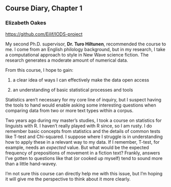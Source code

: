 ## Course Diary, Chapter 1

### Elizabeth Oakes

<https://github.com/Eilif/IODS-project> 

My second Ph.D. supervisor, **Dr. Turo Hiltunen**, recommended the course to me. I come from an English philology background, but in my research, I take a computational approach to style in New Wave science fiction. The research generates a moderate amount of numerical data. 

From this course, I hope to gain: 

1. a clear idea of ways I can effectively make the data open access

2. an understanding of basic statistical processes and tools 

Statistics aren't necessary for my core line of inquiry, but I suspect having the tools to hand would enable asking some interesting questions when comparing data from two or more text types within a corpus.

Two years ago during my master's studies, I took a course on statistics for linguists with R. I haven't really played with R since, so I am rusty. I do remember basic concepts from statistics and the details of common tests like T-test and Chi-squared. I suppose where I struggle is in understanding how to apply these in a relevant way to my data. If I remember, T-test, for example, needs an *expected* value. But what would be the expected frequency of prepositions of movement in a fiction text? Frankly, answers I've gotten to questions like that (or cooked up myself) tend to sound more than a little hand-wavey.

I'm not sure this course can directly help me with this issue, but I'm hoping it will give me the perspective to think about it more clearly.